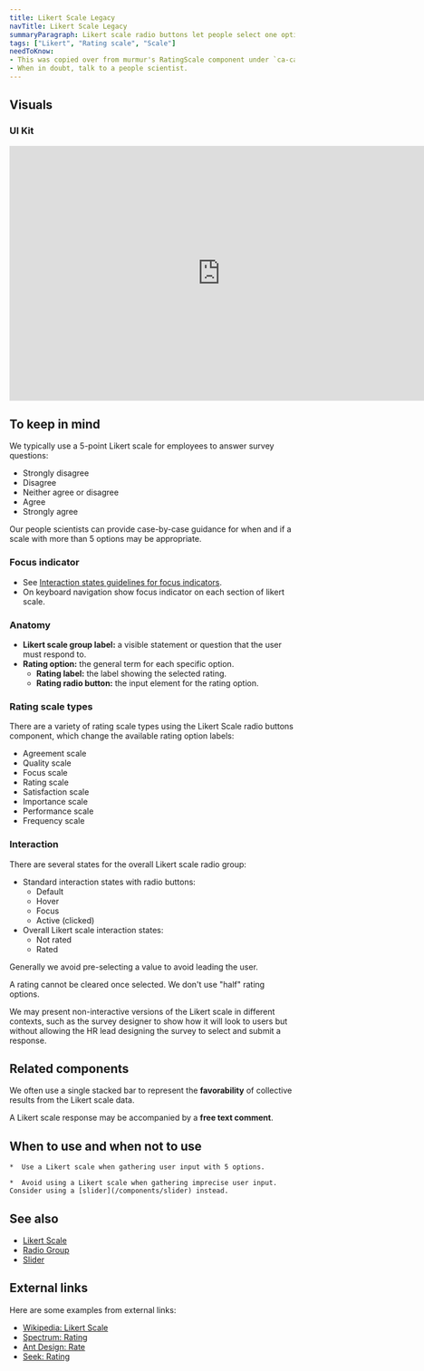 ```yaml
---
title: Likert Scale Legacy
navTitle: Likert Scale Legacy
summaryParagraph: Likert scale radio buttons let people select one option in a Likert scale ranging from strongly disagree to strongly agree.
tags: ["Likert", "Rating scale", "Scale"]
needToKnow:
- This was copied over from murmur's RatingScale component under `ca-capture`.
- When in doubt, talk to a people scientist.
---
```



## Visuals

### UI Kit

<iframe style="border: none;" width="744" height="450" src="https://www.figma.com/embed?embed_host=share&url=https%3A%2F%2Fwww.figma.com%2Ffile%2FeZKEE5kXbEMY3lx84oz8iN%2F%25E2%259D%25A4%25EF%25B8%258F-UI-Kit-Heart%3Fnode-id%3D14473%253A61902" allowfullscreen></iframe>

## To keep in mind

We typically use a 5-point Likert scale for employees to answer survey questions:

- Strongly disagree
- Disagree
- Neither agree or disagree
- Agree
- Strongly agree

Our people scientists can provide case-by-case guidance for when and if a scale with more than 5 options may be appropriate.

### Focus indicator
- See [Interaction states guidelines for focus indicators](/guidelines/interaction-states#focus-indicator).
- On keyboard navigation show focus indicator on each section of likert scale.

### Anatomy

- **Likert scale group label:** a visible statement or question that the user must respond to.
- **Rating option:** the general term for each specific option.
    - **Rating label:** the label showing the selected rating.
    - **Rating radio button:** the input element for the rating option.

### Rating scale types

There are a variety of rating scale types using the Likert Scale radio buttons component, which change the available rating option labels:

- Agreement scale
- Quality scale
- Focus scale
- Rating scale
- Satisfaction scale
- Importance scale
- Performance scale
- Frequency scale

### Interaction

There are several states for the overall Likert scale radio group:

- Standard interaction states with radio buttons:
    - Default
    - Hover
    - Focus
    - Active (clicked)
- Overall Likert scale interaction states:
    - Not rated
    - Rated

Generally we avoid pre-selecting a value to avoid leading the user.

A rating cannot be cleared once selected. We don't use "half" rating options.

We may present non-interactive versions of the Likert scale in different contexts, such as the survey designer to show how it will look to users but without allowing the HR lead designing the survey to select and submit a response.

## Related components

We often use a single stacked bar to represent the **favorability** of collective results from the Likert scale data.

A Likert scale response may be accompanied by a **free text comment**.

## When to use and when not to use

<WhenToUseAndWhenNotToUse>
  <WhenToUse>

    *  Use a Likert scale when gathering user input with 5 options.

  </WhenToUse>
  <WhenNotToUse>

    *  Avoid using a Likert scale when gathering imprecise user input. Consider using a [slider](/components/slider) instead.

  </WhenNotToUse>
</WhenToUseAndWhenNotToUse>

## See also

*   [Likert Scale](/components/likert-scale)
*   [Radio Group](/components/radio-group)
*   [Slider](/components/slider)

## External links

Here are some examples from external links:

- [Wikipedia: Likert Scale](https://en.wikipedia.org/wiki/Likert_scale)
- [Spectrum: Rating](https://spectrum.adobe.com/page/rating/)
- [Ant Design: Rate](https://ant.design/components/rate/#When-To-Use)
- [Seek: Rating](https://seek-oss.github.io/braid-design-system/components/Rating)
